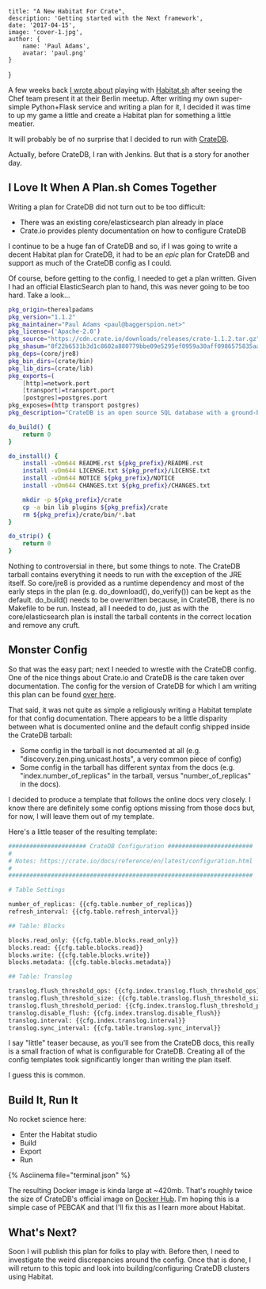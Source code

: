 
    title: "A New Habitat For Crate",
    description: 'Getting started with the Next framework',
    date: '2017-04-15',
    image: 'cover-1.jpg',
    author: {
        name: 'Paul Adams',
        avatar: 'paul.png'
    }
}


A few weeks back [I wrote
about](http://baggerspion.net/2017/04/habitat-intro/) playing with
[Habitat.sh](https://www.habitat.sh) after seeing the Chef team
present it at their Berlin meetup. After writing my own super-simple
Python+Flask service and writing a plan for it, I decided it was time
to up my game a little and create a Habitat plan for something a
little meatier.

It will probably be of no surprise that I decided to run with
[CrateDB](https://crate.io).

Actually, before CrateDB, I ran with Jenkins. But that is a story for
another day.

## I Love It When A Plan.sh Comes Together

Writing a plan for CrateDB did not turn out to be too difficult:

- There was an existing core/elasticsearch plan already in place
- Crate.io provides plenty documentation on how to configure CrateDB

I continue to be a huge fan of CrateDB and so, if I was going to write
a decent Habitat plan for CrateDB, it had to be an *epic* plan for
CrateDB and support as much of the CrateDB config as I could.

Of course, before getting to the config, I needed to get a plan
written. Given I had an official ElasticSearch plan to hand, this was
never going to be too hard. Take a look...

```bash
pkg_origin=therealpadams
pkg_version="1.1.2"
pkg_maintainer="Paul Adams <paul@baggerspion.net>"
pkg_license=('Apache-2.0')
pkg_source="https://cdn.crate.io/downloads/releases/crate-1.1.2.tar.gz"
pkg_shasum="8f22b6531b3d1c8602a880779bbe09e5295ef0959a30aff0986575835aadc937"
pkg_deps=(core/jre8)
pkg_bin_dirs=(crate/bin)
pkg_lib_dirs=(crate/lib)
pkg_exports=(
    [http]=network.port
    [transport]=transport.port
    [postgres]=postgres.port
pkg_exposes=(http transport postgres)
pkg_description="CrateDB is an open source SQL database with a ground-breaking distributed design."

do_build() {
    return 0
}

do_install() {
    install -vDm644 README.rst ${pkg_prefix}/README.rst
    install -vDm644 LICENSE.txt ${pkg_prefix}/LICENSE.txt
    install -vDm644 NOTICE ${pkg_prefix}/NOTICE
    install -vDm644 CHANGES.txt ${pkg_prefix}/CHANGES.txt

    mkdir -p ${pkg_prefix}/crate
    cp -a bin lib plugins ${pkg_prefix}/crate
    rm ${pkg_prefix}/crate/bin/*.bat
}

do_strip() {
    return 0
}
```

Nothing to controversial in there, but some things to note. The
CrateDB tarball contains everything it needs to run with the exception
of the JRE itself. So core/jre8 is provided as a runtime dependency
and most of the early steps in the plan (e.g. do_download(),
do_verify()) can be kept as the default. do_build() needs to be
overwritten because, in CrateDB, there is no Makefile to be
run. Instead, all I needed to do, just as with the core/elasticsearch
plan is install the tarball contents in the correct location and
remove any cruft.

## Monster Config

So that was the easy part; next I needed to wrestle with the CrateDB
config. One of the nice things about Crate.io and CrateDB is the care
taken over documentation. The config for the version of CrateDB for
which I am writing this plan can be found [over
here](https://crate.io/docs/reference/en/1.1.2/configuration.html).

That said, it was not quite as simple a religiously writing a Habitat
template for that config documentation. There appears to be a little
disparity between what is documented online and the default config
shipped inside the CrateDB tarball:

- Some config in the tarball is not documented at all
  (e.g. "discovery.zen.ping.unicast.hosts", a very common piece of
  config)
- Some config in the tarball has different syntax from the docs
  (e.g. "index.number_of_replicas" in the tarball, versus
  "number_of_replicas" in the docs).

I decided to produce a template that follows the online docs very
closely. I know there are definitely some config options missing from
those docs but, for now, I will leave them out of my template.

Here's a little teaser of the resulting template:

```bash
###################### CrateDB Configuration ########################
#
# Notes: https://crate.io/docs/reference/en/latest/configuration.html
#
#####################################################################

# Table Settings

number_of_replicas: {{cfg.table.number_of_replicas}}
refresh_interval: {{cfg.table.refresh_interval}}

## Table: Blocks

blocks.read_only: {{cfg.table.blocks.read_only}}
blocks.read: {{cfg.table.blocks.read}}
blocks.write: {{cfg.table.blocks.write}}
blocks.metadata: {{cfg.table.blocks.metadata}}

## Table: Translog

translog.flush_threshold_ops: {{cfg.index.translog.flush_threshold_ops}}
translog.flush_threshold_size: {{cfg.table.translog.flush_threshold_size}}
translog.flush_threshold_period: {{cfg.index.translog.flush_threshold_period}}
translog.disable_flush: {{cfg.index.translog.disable_flush}}
translog.interval: {{cfg.index.translog.interval}}
translog.sync_interval: {{cfg.table.translog.sync_interval}}
```

I say "little" teaser because, as you'll see from the CrateDB docs,
this really is a small fraction of what is configurable for
CrateDB. Creating all of the config templates took significantly
longer than writing the plan itself.

I guess this is common.

## Build It, Run It

No rocket science here:

- Enter the Habitat studio
- Build
- Export
- Run

{% Asciinema file="terminal.json" %}

The resulting Docker image is kinda large at ~420mb. That's roughly
twice the size of CrateDB's official image on [Docker
Hub](https://hub.docker.com/_/crate/). I'm hoping this is a simple
case of PEBCAK and that I'll fix this as I learn more about Habitat.

## What's Next?

Soon I will publish this plan for folks to play with. Before then, I
need to investigate the weird discrepancies around the config. Once
that is done, I will return to this topic and look into
building/configuring CrateDB clusters using Habitat.